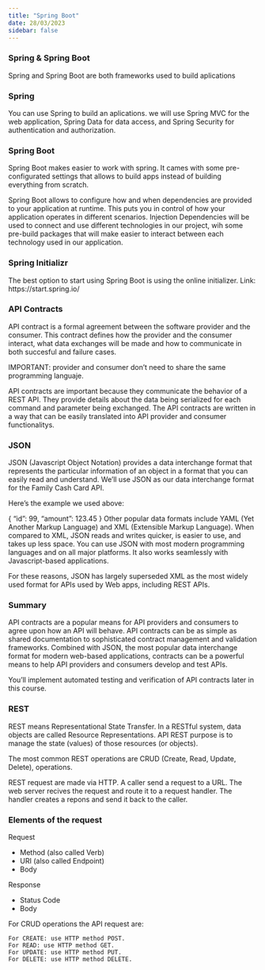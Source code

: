 ```yaml
---
title: "Spring Boot"
date: 28/03/2023
sidebar: false
---
```


### Spring & Spring Boot

Spring and Spring Boot are both frameworks used to build aplications

### Spring

You can use Spring to build an aplications.  we will use Spring MVC for the web application, Spring Data for data access, and Spring Security for authentication and authorization.

### Spring Boot

Spring Boot makes easier to work with spring. It cames with some pre-configurated settings that allows to build apps instead of building everything from scratch.

Spring Boot allows to configure how and when dependencies are provided to your application at runtime. This puts you in control of how your application operates in different scenarios.
Injection Dependencies will be used to connect and use different technologies in our project, wih some pre-build packages that will make easier to interact between each technology used in our application.

### Spring Initializr

The best option to start using Spring Boot is using the online initializer.
Link: https://start.spring.io/

### API Contracts

API contract is a formal agreement between the software provider and the consumer. This contract defines how the provider and the consumer interact, what data exchanges will be made and how to communicate in both succesful and failure cases.

IMPORTANT: provider and consumer don't need to share the same programming languaje.


API contracts are important because they communicate the behavior of a REST API. 
They provide details about the data being serialized for each command and parameter being exchanged. 
The API contracts are written in a way that can be easily translated into API provider and consumer functionalitys.

### JSON

JSON (Javascript Object Notation) provides a data interchange format that represents the particular information of an object in a format that you can easily read and understand. We'll use JSON as our data interchange format for the Family Cash Card API.

Here's the example we used above:

{
  "id": 99,
  "amount": 123.45
}
Other popular data formats include YAML (Yet Another Markup Language) and XML (Extensible Markup Language). When compared to XML, JSON reads and writes quicker, is easier to use, and takes up less space. You can use JSON with most modern programming languages and on all major platforms. It also works seamlessly with Javascript-based applications.

For these reasons, JSON has largely superseded XML as the most widely used format for APIs used by Web apps, including REST APIs.


### Summary
API contracts are a popular means for API providers and consumers to agree upon how an API will behave. API contracts can be as simple as shared documentation to sophisticated contract management and validation frameworks. Combined with JSON, the most popular data interchange format for modern web-based applications, contracts can be a powerful means to help API providers and consumers develop and test APIs.

You'll implement automated testing and verification of API contracts later in this course.

### REST

REST means Representational State Transfer. In a RESTful system, data objects are called Resource Representations. API REST purpose is to manage the state (values) of those resources (or objects).

The most common REST operations are CRUD (Create, Read, Update, Delete), operations.

REST request are made via HTTP. A caller send a request to a URL. The web server recives the request and route it to a request handler. The handler creates a repons and send it back to the caller.

### Elements of the request

Request

  * Method (also called Verb)
  * URI (also called Endpoint)
  * Body

Response

  * Status Code
  * Body

For CRUD operations the API request are:

    For CREATE: use HTTP method POST.
    For READ: use HTTP method GET.
    For UPDATE: use HTTP method PUT.
    For DELETE: use HTTP method DELETE.
